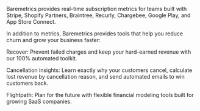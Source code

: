 Baremetrics provides real-time subscription metrics for teams built with Stripe, Shopify Partners, Braintree, Recurly, Chargebee, Google Play, and App Store Connect.

In addition to metrics, Baremetrics provides tools that help you reduce churn and grow your business faster:

Recover: Prevent failed charges and keep your hard-earned revenue with our 100% automated toolkit.

Cancellation insights: Learn exactly why your customers cancel, calculate lost revenue by cancellation reason, and send automated emails to win customers back.

Flightpath: Plan for the future with flexible financial modeling tools built for growing SaaS companies.